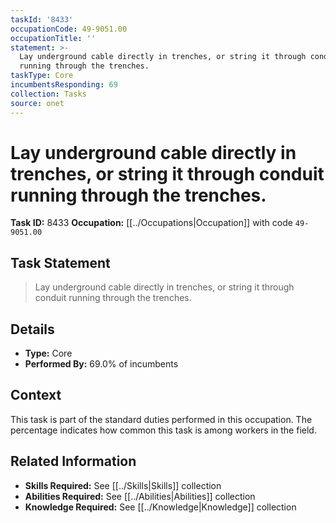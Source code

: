 ```yaml
---
taskId: '8433'
occupationCode: 49-9051.00
occupationTitle: ''
statement: >-
  Lay underground cable directly in trenches, or string it through conduit
  running through the trenches.
taskType: Core
incumbentsResponding: 69
collection: Tasks
source: onet
---
```

# Lay underground cable directly in trenches, or string it through conduit running through the trenches.

**Task ID:** 8433
**Occupation:** [[../Occupations|Occupation]] with code `49-9051.00`

## Task Statement

> Lay underground cable directly in trenches, or string it through conduit running through the trenches.

## Details

- **Type:** Core
- **Performed By:** 69.0% of incumbents

## Context

This task is part of the standard duties performed in this occupation. The percentage indicates how common this task is among workers in the field.

## Related Information

- **Skills Required:** See [[../Skills|Skills]] collection
- **Abilities Required:** See [[../Abilities|Abilities]] collection
- **Knowledge Required:** See [[../Knowledge|Knowledge]] collection
